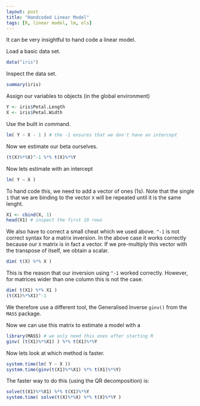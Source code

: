 ```yaml
---
layout: post
title: "Handcoded Linear Model"
tags: [R, linear model, lm, ols]
---
```


It can be very insightful to hand code a linear model.

Load a basic data set.

```r
data("iris")
```

Inspect the data set.

```r
summary(iris)
```

Assign our variables to objects (in the global environment)

```r
Y <- iris$Petal.Length
X <- iris$Petal.Width
```

Use the built in command.

```r
lm( Y ~ X - 1 ) # the -1 ensures that we don't have an intercept
```

Now we estimate our beta ourselves.

```r
(t(X)%*%X)^-1 %*% t(X)%*%Y
```

Now lets estimate with an intercept

```r
lm( Y ~ X )
```

To hand code this, we need to add a vector of ones (1s).
Note that the single `1` that we are binding to the vector `X` will be repeated until it is the same lenght.

```r
X1 <- cbind(X, 1) 
head(X1) # inspect the first 10 rows
```

We also have to correct a small cheat which we used above. `^-1` is not correct syntax for a matrix inversion. In the above case it works correctly because our `X` matrix is in fact a vector. If we pre-multiply this vector with the transpose of itself, we obtain a scalar.

```r
dim( t(X) %*% X )
```

This is the reason that our inversion using `^-1` worked correctly. However, for matrices wider than one column this is not the case.

```r
dim( t(X1) %*% X1 )
(t(X1)%*%X1)^-1
```

We therefore use a different tool, the Generalised Inverse `ginv()` from the `MASS` package.

Now we can use this matrix to estimate a model with a 

```r
library(MASS) # we only need this ones after starting R
ginv( (t(X1)%*%X1) ) %*% t(X1)%*%Y
```

Now lets look at which method is faster.

```r
system.time(lm( Y ~ X ))
system.time(ginv(t(X1)%*%X1) %*% t(X1)%*%Y)
```

The faster way to do this (using the QR decomposition) is:

```r
solve(t(X1)%*%X1) %*% t(X1)%*%Y
system.time( solve(t(X)%*%X) %*% t(X)%*%Y )
```
